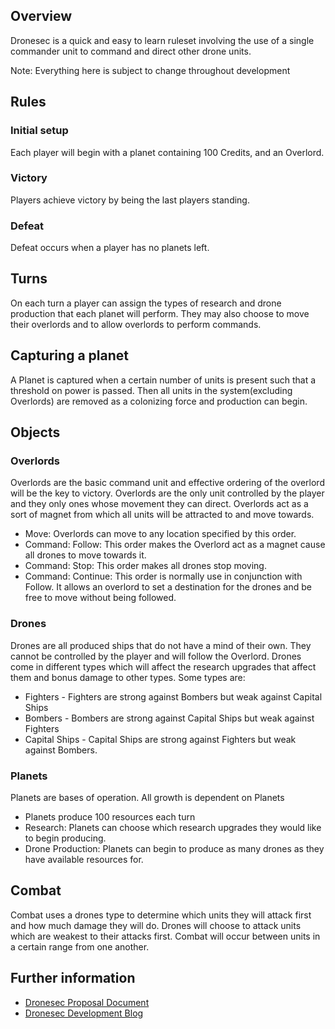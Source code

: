 == Overview ==
Dronesec is a quick and easy to learn ruleset involving the use of a single commander unit to command and direct other drone units.

Note: Everything here is subject to change throughout development

== Rules ==

===Initial setup===
Each player will begin with a planet containing 100 Credits, and an Overlord.

===Victory===
Players achieve victory by being the last players standing.

===Defeat===
Defeat occurs when a player has no planets left.

==Turns==
On each turn a player can assign the types of research and drone production that each planet will perform.
They may also choose to move their overlords and to allow overlords to perform commands.

==Capturing a planet==
A Planet is captured when a certain number of units is present such that a threshold on power is passed. Then all units in the system(excluding Overlords) are removed as a colonizing force and production can begin.

==Objects==
===Overlords===
Overlords are the basic command unit and effective ordering of the overlord will be the key to victory. Overlords are the only unit controlled by the player and they only ones whose movement they can direct. Overlords act as a sort of magnet from which all units will be attracted to and move towards.
*Move: Overlords can move to any location specified by this order.
*Command: Follow: This order makes the Overlord act as a magnet cause all drones to move towards it.
*Command: Stop: This order makes all drones stop moving.
*Command: Continue: This order is normally use in conjunction with Follow. It allows an overlord to set a destination for the drones and be free to move without being followed.

===Drones===
Drones are all produced ships that do not have a mind of their own. They cannot be controlled by the player and will follow the Overlord. Drones come in different types which will affect the research upgrades that affect them and bonus damage to other types.
Some types are:
*Fighters - Fighters are strong against Bombers but weak against Capital Ships
*Bombers - Bombers are strong against Capital Ships but weak against Fighters
*Capital Ships - Capital Ships are strong against Fighters but weak against Bombers.

===Planets===
Planets are bases of operation. All growth is dependent on Planets
*Planets produce 100 resources each turn
*Research: Planets can choose which research upgrades they would like to begin producing.
*Drone Production: Planets can begin to produce as many drones as they have available resources for.

==Combat==
Combat uses a drones type to determine which units they will attack first and how much damage they will do. Drones will choose to attack units which are weakest to their attacks first. Combat will occur between units in a certain range from one another.

== Further information ==
*[http://docs.google.com/Doc?id=dg93sdv_6k523p9dx Dronesec Proposal Document]
*[http://juangsocblogspot.com Dronesec Development Blog]